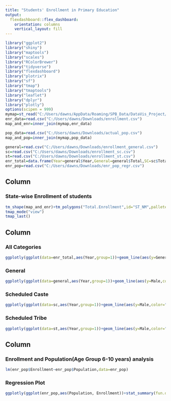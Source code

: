 ---
title: "Students' Enrollment in Primary Education"
output: 
  flexdashboard::flex_dashboard:
    orientation: columns
    vertical_layout: fill
---

```{r setup, include=FALSE}
library("ggplot2")
library("shiny")
library("maptools")
library("scales")
library("RColorBrewer")
library("tidyverse")
library("flexdashboard")
library("plotrix")
library("sf")
library("tmap")
library("tmaptools")
library("leaflet")
library("dplyr")
library("plotly")
options(scipen = 999)
mymap=st_read("C:/Users/dawns/AppData/Roaming/SPB_Data/DataVis_Project/maps-master/States/Admin2.shp",stringsAsFactors=FALSE)
enr_data=read.csv("C:/Users/dawns/Downloads/enrollment.csv")
map_and_enr=inner_join(mymap,enr_data)

pop_data=read.csv("C:/Users/dawns/Downloads/actual_pop.csv")
map_and_pop=inner_join(mymap,pop_data)

general=read.csv("C:/Users/dawns/Downloads/enrollment_general.csv")
sc=read.csv("C:/Users/dawns/Downloads/enrollment_sc.csv")
st=read.csv("C:/Users/dawns/Downloads/enrollment_st.csv")
enr_total=data.frame(Year=general$Year,General=general$Total,SC=sc$Total,ST=st$Total)
enr_pop=read.csv("C:/Users/dawns/Downloads/enr_pop_regr.csv")

```

## Column {data-width=400}

### **State-wise** Enrollment of students  

```{r}
tm_shape(map_and_enr)+tm_polygons("Total.Enrollment",id="ST_NM",pallete="RdPu")+tm_text("ST_NM",size="AREA",root=5)
tmap_mode("view")
tmap_last()

```

## Column {data-width=300 .tabset}

### **All Categories**

```{r}
ggplotly(ggplot(data=enr_total,aes(Year,group=1))+geom_line(aes(y=General,color="General"))+geom_point(aes(y=General,color="General"))+geom_line(aes(y=SC,color="Schedule Caste"))+geom_point(aes(y=SC,color="Schedule Caste"))+geom_line(aes(y=ST,color="Schedule Tribe"))+geom_point(aes(y=ST,color="Schedule Tribe"))+scale_color_manual("Categories",values=c("red","blue","green"),breaks=c("General","Schedule Caste","Schedule Tribe"))+scale_y_continuous("Students Enrolled",limits=c(0,1500))+theme_minimal()+theme(axis.text.x = element_text(angle = 90, vjust = 0.5, hjust=1)))

```

### General

```{r}
ggplotly(ggplot(data=general,aes(Year,group=1))+geom_line(aes(y=Male,color="Male"))+geom_point(aes(y=Male,color="Male"))+geom_line(aes(y=Female,color="Female"))+geom_point(aes(y=Female,color="Female"))+scale_color_manual("Gender",values=c("blue","dark magenta"),breaks=c("Male","Female"))+scale_y_continuous("Students Enrolled",limits=c(450,800)+theme_minimal())+theme(axis.text.x = element_text(angle = 90, vjust = 0.5, hjust=1)))

```

### Scheduled Caste

```{r}
ggplotly(ggplot(data=sc,aes(Year,group=1))+geom_line(aes(y=Male,color="Male"))+geom_point(aes(y=Male,color="Male"))+geom_line(aes(y=Female,color="Female"))+geom_point(aes(y=Female,color="Female"))+scale_color_manual("Gender",values=c("blue","dark magenta"),breaks=c("Male","Female"))+scale_y_continuous("Students Enrolled",limits=c(90,200)+theme_minimal())+theme(axis.text.x = element_text(angle = 90, vjust = 0.5, hjust=1)))

```

### Scheduled Tribe

```{r}
ggplotly(ggplot(data=st,aes(Year,group=1))+geom_line(aes(y=Male,color="Male"))+geom_point(aes(y=Male,color="Male"))+geom_line(aes(y=Female,color="Female"))+geom_point(aes(y=Female,color="Female"))+scale_color_manual("Gender",values=c("blue","dark magenta"),breaks=c("Male","Female"))+scale_y_continuous("Students Enrolled",limits=c(40,100))+theme_minimal()+theme(axis.text.x = element_text(angle = 90, vjust = 0.5, hjust=1)))

```

## Column {data-width=300}

### Enrollment and Population(Age Group 6-10 years) analysis
```{r}
lm(enr_pop$Enrollment~enr_pop$Population,data=enr_pop)
```

### Regression Plot
```{r}
ggplotly(ggplot(enr_pop,aes(Population, Enrollment))+stat_summary(fun.data= mean_cl_normal)+geom_smooth(method='lm',formula=y~x))
```
